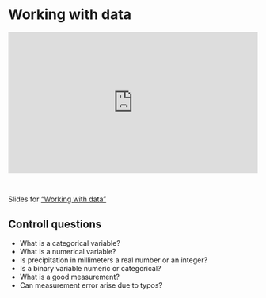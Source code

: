 # Working with data

::: {style="padding:56.25% 0 0 0;position:relative;"}
<iframe src="https://player.vimeo.com/video/1035528367?badge=0&amp;autopause=0&amp;player_id=0&amp;portrait=0&amp;byline=0&amp;app_id=58479" frameborder="0" allow="autoplay; fullscreen; picture-in-picture; clipboard-write" style="position:absolute;top:0;left:0;width:100%;height:100%;" title="TECH3: Working with data">

</iframe>
:::

```{=html}
<script src="https://player.vimeo.com/api/player.js"></script>
```

<br>

Slides for ["Working with data"](video-pdfs/1/working_with_data.pdf)

## Controll questions

-   What is a categorical variable?
-   What is a numerical variable?
-   Is precipitation in millimeters a real number or an integer?
-   Is a binary variable numeric or categorical?
-   What is a good measurement?
-   Can measurement error arise due to typos?
